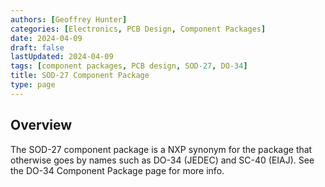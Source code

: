 ```yaml
---
authors: [Geoffrey Hunter]
categories: [Electronics, PCB Design, Component Packages]
date: 2024-04-09
draft: false
lastUpdated: 2024-04-09
tags: [component packages, PCB design, SOD-27, DO-34]
title: SOD-27 Component Package
type: page
---
```



## Overview

The SOD-27 component package is a NXP synonym for the package that otherwise goes by names such as DO-34 (JEDEC) and SC-40 (EIAJ). See the DO-34 Component Package page for more info.
